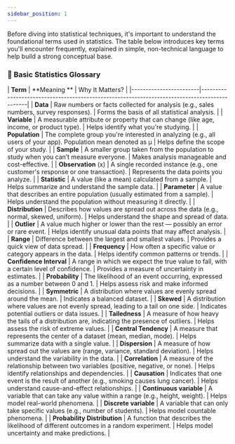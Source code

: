 ```yaml
---
sidebar_position: 1
---
```


Before diving into statistical techniques, it's important to understand the foundational terms used in statistics. The table below introduces key terms you'll encounter frequently, explained in simple, non-technical language to help build a strong conceptual base.

### 📘 Basic Statistics Glossary

| **Term**              | **Meaning **                                                                 | Why It Matters?                                                                 |
|------------------------|----------------------------------------------------------------------------------------------|
| **Data**              | Raw numbers or facts collected for analysis (e.g., sales numbers, survey responses).         |    Forms the basis of all statistical analysis.                                      |
| **Variable**          | A measurable attribute or property that can change (like age, income, or product type).      |    Helps identify what you're studying.                                          |
| **Population**        | The complete group you're interested in analyzing (e.g., all users of your app). Population mean denoted as μ            |    Helps define the scope of your study.                                          |
| **Sample**            | A smaller group taken from the population to study when you can’t measure everyone.          |    Makes analysis manageable and cost-effective.                                 |
| **Observation** (x)      | A single recorded instance (e.g., one customer's response or one transaction).               |    Represents the data points you analyze.                                      |
| **Statistic**         | A value (like a mean) calculated from a sample.                                              |    Helps summarize and understand the sample data.                             |
| **Parameter**         | A value that describes an entire population (usually estimated from a sample).               |    Helps understand the population without measuring it directly.            |
| **Distribution**      | Describes how values are spread out across the data (e.g., normal, skewed, uniform).         |    Helps understand the shape and spread of data.                       |
| **Outlier**           | A value much higher or lower than the rest — possibly an error or rare event.                |    Helps identify unusual data points that may affect analysis.         |
| **Range**             | Difference between the largest and smallest values.                                          |    Provides a quick view of data spread.                                      |
| **Frequency**         | How often a specific value or category appears in the data.                                  |    Helps identify common patterns or trends.                                 |
| **Confidence Interval** | A range in which we expect the true value to fall, with a certain level of confidence.     |    Provides a measure of uncertainty in estimates.                          |
| **Probability**          | The likelihood of an event occurring, expressed as a number between 0 and 1.              |    Helps assess risk and make informed decisions.                          |
| **Symmetric** | A distribution where values are evenly spread around the mean.                        |    Indicates a balanced dataset.                                             |
| **Skewed**           | A distribution where values are not evenly spread, leading to a tail on one side.           |    Indicates potential outliers or data issues.                             |
| **Tailedness** | A measure of how heavy the tails of a distribution are, indicating the presence of outliers. |    Helps assess the risk of extreme values.                                 |
| **Central Tendency** | A measure that represents the center of a dataset (mean, median, mode).                     |    Helps summarize data with a single value.                                 |
| **Dispersion**       | A measure of how spread out the values are (range, variance, standard deviation).            |    Helps understand the variability in the data.                             |
| **Correlation**      | A measure of the relationship between two variables (positive, negative, or none).          |    Helps identify relationships and dependencies.                           |
| **Causation**        | Indicates that one event is the result of another (e.g., smoking causes lung cancer).       |    Helps understand cause-and-effect relationships.                          |
| **Continuous variable** | A variable that can take any value within a range (e.g., height, weight).                |    Helps model real-world phenomena.                                         |
| **Discrete variable** | A variable that can only take specific values (e.g., number of students).                  |    Helps model countable phenomena.                                          |
| **Probability Distribution** | A function that describes the likelihood of different outcomes in a random experiment. |    Helps model uncertainty and make predictions.                            |